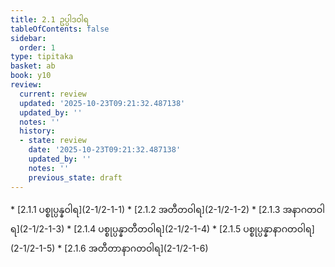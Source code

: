```yaml
---
title: 2.1 ဥပ္ပါဒဝါရ
tableOfContents: false
sidebar:
  order: 1
type: tipitaka
basket: ab
book: y10
review:
  current: review
  updated: '2025-10-23T09:21:32.487138'
  updated_by: ''
  notes: ''
  history:
  - state: review
    date: '2025-10-23T09:21:32.487138'
    updated_by: ''
    notes: ''
    previous_state: draft
---
```



<ReviewStatus review={frontmatter.review} showDetails={true} />

<HypothesisAnnotation frontmatter={frontmatter} />

<DynamicBreadcrumb />



<TableOfContents book="y10" section="2.1">
* [2.1.1 ပစ္စုပ္ပန္နဝါရ](2-1/2-1-1)
* [2.1.2 အတီတဝါရ](2-1/2-1-2)
* [2.1.3 အနာဂတဝါရ](2-1/2-1-3)
* [2.1.4 ပစ္စုပ္ပန္နာတီတဝါရ](2-1/2-1-4)
* [2.1.5 ပစ္စုပ္ပန္နာနာဂတဝါရ](2-1/2-1-5)
* [2.1.6 အတီတာနာဂတဝါရ](2-1/2-1-6)
</TableOfContents>